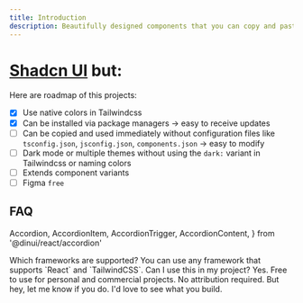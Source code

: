 ```yaml
---
title: Introduction
description: Beautifully designed components that you can copy and paste into your apps. Accessible. Customizable. Open Source.
---
```


# [Shadcn UI](https://ui.shadcn.com/) but:

Here are roadmap of this projects:

- [x] Use native colors in Tailwindcss
- [x] Can be installed via package managers -> easy to receive updates
- [ ] Can be copied and used immediately without configuration files like `tsconfig.json`, `jsconfig.json`, `components.json` -> easy to modify
- [ ] Dark mode or multiple themes without using the `dark:` variant in Tailwindcss or naming colors
- [ ] Extends component variants
- [ ] Figma `free`

## FAQ

  Accordion,
  AccordionItem,
  AccordionTrigger,
  AccordionContent,
} from '@dinui/react/accordion'

<Accordion type="multiple">

<AccordionItem value="faq-3">
  <AccordionTrigger>Which frameworks are supported?</AccordionTrigger>
  <AccordionContent>
    You can use any framework that supports `React` and `TailwindCSS`.
  </AccordionContent>
</AccordionItem>

<AccordionItem value="faq-4">
  <AccordionTrigger>Can I use this in my project?</AccordionTrigger>
  <AccordionContent>
    Yes. Free to use for personal and commercial projects. No attribution required. But hey, let me
    know if you do. I'd love to see what you build.
  </AccordionContent>
</AccordionItem>

</Accordion>
